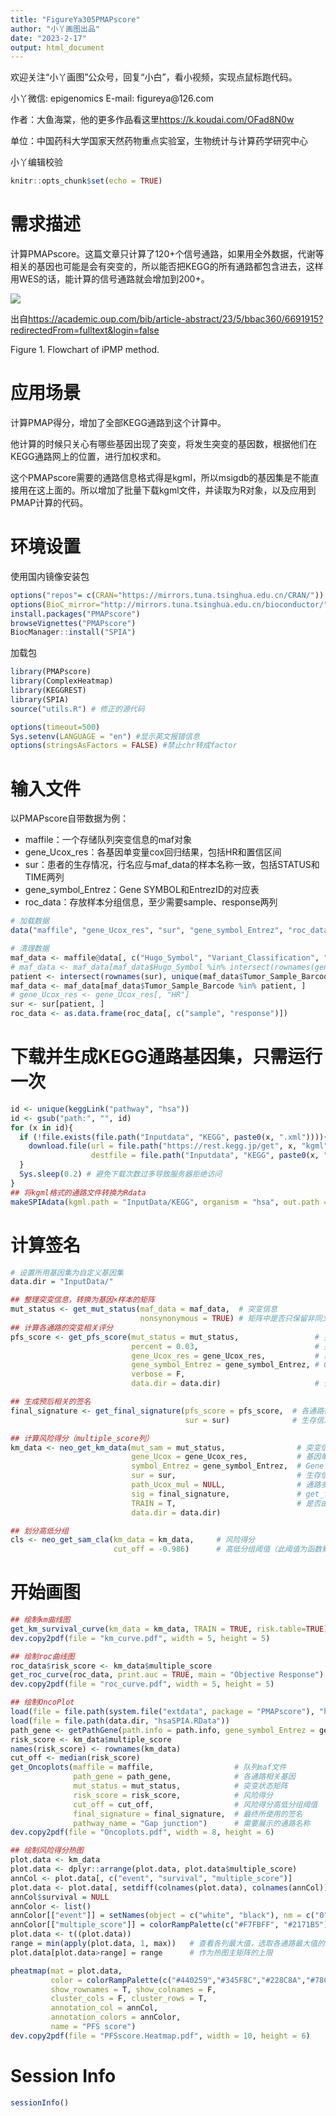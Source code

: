 ```yaml
---
title: "FigureYa305PMAPscore"
author: "小丫画图出品"
date: "2023-2-17"
output: html_document
---
```

欢迎关注“小丫画图”公众号，回复“小白”，看小视频，实现点鼠标跑代码。

小丫微信: epigenomics  E-mail: figureya@126.com

作者：大鱼海棠，他的更多作品看这里<https://k.koudai.com/OFad8N0w>

单位：中国药科大学国家天然药物重点实验室，生物统计与计算药学研究中心

小丫编辑校验

```r
knitr::opts_chunk$set(echo = TRUE)
```

# 需求描述

计算PMAPscore。这篇文章只计算了120+个信号通路，如果用全外数据，代谢等相关的基因也可能是会有突变的，所以能否把KEGG的所有通路都包含进去，这样用WES的话，能计算的信号通路就会增加到200+。

![](example.png)

出自<https://academic.oup.com/bib/article-abstract/23/5/bbac360/6691915?redirectedFrom=fulltext&login=false>

Figure 1. Flowchart of iPMP method.

# 应用场景

计算PMAP得分，增加了全部KEGG通路到这个计算中。

他计算的时候只关心有哪些基因出现了突变，将发生突变的基因数，根据他们在KEGG通路网上的位置，进行加权求和。

这个PMAPscore需要的通路信息格式得是kgml，所以msigdb的基因集是不能直接用在这上面的。所以增加了批量下载kgml文件，并读取为R对象，以及应用到PMAP计算的代码。

# 环境设置

使用国内镜像安装包

```r
options("repos"= c(CRAN="https://mirrors.tuna.tsinghua.edu.cn/CRAN/"))
options(BioC_mirror="http://mirrors.tuna.tsinghua.edu.cn/bioconductor/")
install.packages("PMAPscore")
browseVignettes("PMAPscore")
BiocManager::install("SPIA")
```

加载包

```r
library(PMAPscore)
library(ComplexHeatmap)
library(KEGGREST)
library(SPIA)
source("utils.R") # 修正的源代码

options(timeout=500)
Sys.setenv(LANGUAGE = "en") #显示英文报错信息
options(stringsAsFactors = FALSE) #禁止chr转成factor
```

# 输入文件

以PMAPscore自带数据为例：

- maffile：一个存储队列突变信息的maf对象
- gene_Ucox_res：各基因单变量cox回归结果，包括HR和置信区间
- sur：患者的生存情况，行名应与maf_data的样本名称一致，包括STATUS和TIME两列
- gene_symbol_Entrez：Gene SYMBOL和EntrezID的对应表
- roc_data：存放样本分组信息，至少需要sample、response两列

```r
# 加载数据
data("maffile", "gene_Ucox_res", "sur", "gene_symbol_Entrez", "roc_data")

# 清理数据
maf_data <- maffile@data[, c("Hugo_Symbol", "Variant_Classification", "Tumor_Sample_Barcode")]
# maf_data <- maf_data[maf_data$Hugo_Symbol %in% intersect(rownames(gene_Ucox_res), gene_symbol_Entrez$Hugo_Symbol), ]
patient <- intersect(rownames(sur), unique(maf_data$Tumor_Sample_Barcode))
maf_data <- maf_data[maf_data$Tumor_Sample_Barcode %in% patient, ]
# gene_Ucox_res <- gene_Ucox_res[, "HR"]
sur <- sur[patient, ]
roc_data <- as.data.frame(roc_data[, c("sample", "response")])
```

# 下载并生成KEGG通路基因集，只需运行一次

```r
id <- unique(keggLink("pathway", "hsa"))
id <- gsub("path:", "", id)
for (x in id){
  if (!file.exists(file.path("Inputdata", "KEGG", paste0(x, ".xml")))){
    download.file(url = file.path("https://rest.kegg.jp/get", x, "kgml"),
                  destfile = file.path("Inputdata", "KEGG", paste0(x, ".xml")), quiet = T)
  }
  Sys.sleep(0.2) # 避免下载次数过多导致服务器拒绝访问
}
## 将kgml格式的通路文件转换为Rdata
makeSPIAdata(kgml.path = "InputData/KEGG", organism = "hsa", out.path = "InputData")
```

# 计算签名

```r
# 设置所用基因集为自定义基因集
data.dir = "InputData/"

## 整理突变信息，转换为基因×样本的矩阵
mut_status <- get_mut_status(maf_data = maf_data,  # 突变信息
                             nonsynonymous = TRUE) # 矩阵中是否只保留非同义突变
## 计算各通路的突变相关评分
pfs_score <- get_pfs_score(mut_status = mut_status,                 # 突变矩阵
                           percent = 0.03,                          # 突变频率低于此数的基因不会被纳入计算
                           gene_Ucox_res = gene_Ucox_res,           # 基因预后信息
                           gene_symbol_Entrez = gene_symbol_Entrez, # Gene SYMBOL和EntrezID的对应表格
                           verbose = F,
                           data.dir = data.dir)                     # 使用自定义基因集

## 生成预后相关的签名
final_signature <- get_final_signature(pfs_score = pfs_score,  # 各通路得分
                                       sur = sur)              # 生存信息

## 计算风险得分（multiple_score列）
km_data <- neo_get_km_data(mut_sam = mut_status,                # 突变信息
                           gene_Ucox = gene_Ucox_res,           # 基因单变量cox回归系数
                           symbol_Entrez = gene_symbol_Entrez,  # Gene Symbol和EntrezID对应表
                           sur = sur,                           # 生存信息
                           path_Ucox_mul = NULL,                # 通路多变量cox回归系数，不填，由R包根据其他输入参数求出
                           sig = final_signature,               # get_final_signature生成的预后签名
                           TRAIN = T,                           # 是否由R包根据其他输入参数求出通路多变量cox回归系数
                           data.dir = data.dir)                           

## 划分高低分组
cls <- neo_get_sam_cla(km_data = km_data,     # 风险得分
                       cut_off = -0.986)      # 高低分组阈值（此阈值为函数默认值）
```

# 开始画图

```r
## 绘制km曲线图
get_km_survival_curve(km_data = km_data, TRAIN = TRUE, risk.table=TRUE) # 根据中位数高低分组，绘制km曲线
dev.copy2pdf(file = "km_curve.pdf", width = 5, height = 5)

## 绘制roc曲线图
roc_data$risk_score <- km_data$multiple_score
get_roc_curve(roc_data, print.auc = TRUE, main = "Objective Response") # 绘制由风险得分判断是否响应的roc曲线
dev.copy2pdf(file = "roc_curve.pdf", width = 5, height = 5)

## 绘制OncoPlot
load(file = file.path(system.file("extdata", package = "PMAPscore"), "hsaSPIA.RData"))   # PMAP包提供的基因集
load(file = file.path(data.dir, "hsaSPIA.RData"))                                        # 自定义的基因集
path_gene <- getPathGene(path.info = path.info, gene_symbol_Entrez = gene_symbol_Entrez) # 获取所有通路涉及的基因
risk_score <- km_data$multiple_score
names(risk_score) <- rownames(km_data)
cut_off <- median(risk_score)
get_Oncoplots(maffile = maffile,                  # 队列maf文件
              path_gene = path_gene,              # 各通路相关基因
              mut_status = mut_status,            # 突变状态矩阵
              risk_score = risk_score,            # 风险得分
              cut_off = cut_off,                  # 风险得分高低分组阈值
              final_signature = final_signature,  # 最终所使用的签名
              pathway_name = "Gap junction")      # 需要展示的通路名称
dev.copy2pdf(file = "Oncoplots.pdf", width = 8, height = 6)

## 绘制风险得分热图
plot.data <- km_data
plot.data <- dplyr::arrange(plot.data, plot.data$multiple_score)                  # 按照风险评分升序排列
annCol <- plot.data[, c("event", "survival", "multiple_score")]                   # 制作列注释信息
plot.data <- plot.data[, setdiff(colnames(plot.data), colnames(annCol))]          # 从绘图数据剔除列注释信息
annCol$survival = NULL
annColor <- list()                                                                # 指定列注释颜色
annColor[["event"]] = setNames(object = c("white", "black"), nm = c("0", "1"))
annColor[["multiple_score"]] = colorRampPalette(c("#F7FBFF", "#2171B5"))(100)
plot.data <- t((plot.data))
range = min(apply(plot.data, 1, max))   # 查看各列最大值，选取各通路最大值的最小值，
plot.data[plot.data>range] = range      # 作为热图主矩阵的上限

pheatmap(mat = plot.data, 
         color = colorRampPalette(c("#440259","#345F8C","#228C8A","#78CE51","#FAE71F"))(100), # 热图主矩阵的颜色
         show_rownames = T, show_colnames = F,                                                # 显示通路名，不显示行名
         cluster_cols = F, cluster_rows = T,                                                  # 对通路进行距离，不对样本进行聚类
         annotation_col = annCol, 
         annotation_colors = annColor,
         name = "PFS score")
dev.copy2pdf(file = "PFSscore.Heatmap.pdf", width = 10, height = 6)
```

# Session Info

```r
sessionInfo()
```
